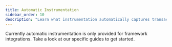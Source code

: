 ```yaml
---
title: Automatic Instrumentation
sidebar_order: 10
description: "Learn what instrumentation automatically captures transactions."
---
```


Currently automatic instrumentation is only provided for framework integrations. Take a look at our specific guides to get started.

<GuideGrid platform="php" />
